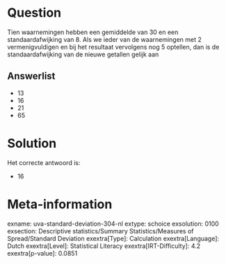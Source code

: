 Question
========

Tien waarnemingen hebben een gemiddelde van 30 en een standaardafwijking
van 8. Als we ieder van de waarnemingen met 2 vermenigvuldigen en bij
het resultaat vervolgens nog 5 optellen, dan is de standaardafwijking
van de nieuwe getallen gelijk aan

Answerlist
----------

* 13
* 16
* 21
* 65

Solution
========

Het correcte antwoord is: 

* 16

Meta-information
================
exname: uva-standard-deviation-304-nl
extype: schoice
exsolution: 0100
exsection: Descriptive statistics/Summary Statistics/Measures of Spread/Standard Deviation
exextra[Type]: Calculation
exextra[Language]: Dutch
exextra[Level]: Statistical Literacy
exextra[IRT-Difficulty]: 4.2
exextra[p-value]: 0.0851
